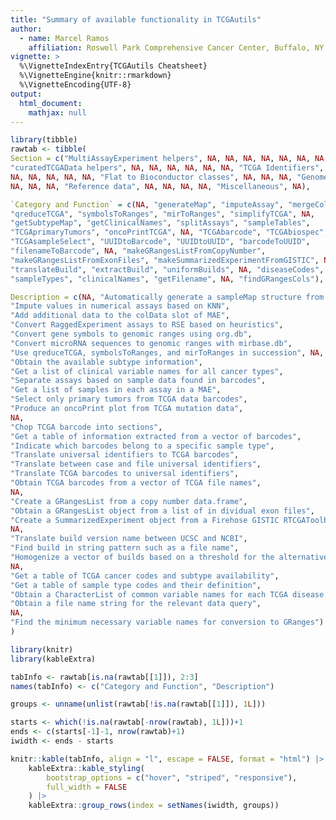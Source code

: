 ```yaml
---
title: "Summary of available functionality in TCGAutils"
author:
  - name: Marcel Ramos
    affiliation: Roswell Park Comprehensive Cancer Center, Buffalo, NY
vignette: >
  %\VignetteIndexEntry{TCGAutils Cheatsheet}
  %\VignetteEngine{knitr::rmarkdown}
  %\VignetteEncoding{UTF-8}
output:
  html_document:
    mathjax: null
---
```


```r
library(tibble)
rawtab <- tibble(
Section = c("MultiAssayExperiment helpers", NA, NA, NA, NA, NA, NA, NA,
"curatedTCGAData helpers", NA, NA, NA, NA, NA, NA, "TCGA Identifiers", NA, NA,
NA, NA, NA, NA, NA, "Flat to Bioconductor classes", NA, NA, NA, "Genome Builds",
NA, NA, NA, "Reference data", NA, NA, NA, NA, "Miscellaneous", NA),

`Category and Function` = c(NA, "generateMap", "imputeAssay", "mergeColData",
"qreduceTCGA", "symbolsToRanges", "mirToRanges", "simplifyTCGA", NA,
"getSubtypeMap", "getClinicalNames", "splitAssays", "sampleTables",
"TCGAprimaryTumors", "oncoPrintTCGA", NA, "TCGAbarcode", "TCGAbiospec",
"TCGAsampleSelect", "UUIDtoBarcode", "UUIDtoUUID", "barcodeToUUID",
"filenameToBarcode", NA, "makeGRangesListFromCopyNumber",
"makeGRangesListFromExonFiles", "makeSummarizedExperimentFromGISTIC", NA,
"translateBuild", "extractBuild", "uniformBuilds", NA, "diseaseCodes",
"sampleTypes", "clinicalNames", "getFilename", NA, "findGRangesCols"),

Description = c(NA, "Automatically generate a sampleMap structure from assays",
"Impute values in numerical assays based on KNN",
"Add additional data to the colData slot of MAE",
"Convert RaggedExperiment assays to RSE based on heuristics",
"Convert gene symbols to genomic ranges using org.db",
"Convert microRNA sequences to genomic ranges with mirbase.db",
"Use qreduceTCGA, symbolsToRanges, and mirToRanges in succession", NA,
"Obtain the available subtype information",
"Get a list of clinical variable names for all cancer types",
"Separate assays based on sample data found in barcodes",
"Get a list of samples in each assay in a MAE",
"Select only primary tumors from TCGA data barcodes",
"Produce an oncoPrint plot from TCGA mutation data",
NA,
"Chop TCGA barcode into sections",
"Get a table of information extracted from a vector of barcodes",
"Indicate which barcodes belong to a specific sample type",
"Translate universal identifiers to TCGA barcodes",
"Translate between case and file universal identifiers",
"Translate TCGA barcodes to universal identifiers",
"Obtain TCGA barcodes from a vector of TCGA file names",
NA,
"Create a GRangesList from a copy number data.frame",
"Obtain a GRangesList object from a list of in dividual exon files",
"Create a SummarizedExperiment object from a Firehose GISTIC RTCGAToolbox object",
NA,
"Translate build version name between UCSC and NCBI",
"Find build in string pattern such as a file name",
"Homogenize a vector of builds based on a threshold for the alternative build name",
NA,
"Get a table of TCGA cancer codes and subtype availability",
"Get a table of sample type codes and their definition",
"Obtain a CharacterList of common variable names for each TCGA disease code",
"Obtain a file name string for the relevant data query",
NA,
"Find the minimum necessary variable names for conversion to GRanges")
)
```

```r
library(knitr)
library(kableExtra)

tabInfo <- rawtab[is.na(rawtab[[1]]), 2:3]
names(tabInfo) <- c("Category and Function", "Description")

groups <- unname(unlist(rawtab[!is.na(rawtab[[1]]), 1L]))

starts <- which(!is.na(rawtab[-nrow(rawtab), 1L]))+1
ends <- c(starts[-1]-1, nrow(rawtab)+1)
iwidth <- ends - starts
```

```r
knitr::kable(tabInfo, align = "l", escape = FALSE, format = "html") |>
    kableExtra::kable_styling(
        bootstrap_options = c("hover", "striped", "responsive"),
        full_width = FALSE
    ) |>
    kableExtra::group_rows(index = setNames(iwidth, groups))
```
